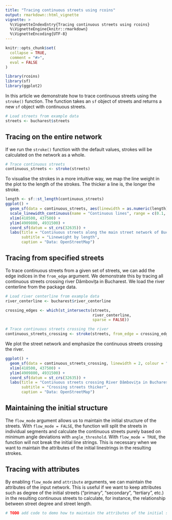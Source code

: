 ```yaml
---
title: "Tracing continuous streets using rcoins"
output: rmarkdown::html_vignette
vignette: >
  %\VignetteIndexEntry{Tracing continuous streets using rcoins}
  %\VignetteEngine{knitr::rmarkdown}
  %\VignetteEncoding{UTF-8}
---
```


```r
knitr::opts_chunk$set(
  collapse = TRUE,
  comment = "#>",
  eval = FALSE
)
```

```r
library(rcoins)
library(sf)
library(ggplot2)
```

In this article we demonstrate how to trace continuous streets using the `stroke()` function. The function takes an `sf` object of streets and returns a new `sf` object with continuous streets.

```r
# Load streets from example data
streets <- bucharest$streets
```

## Tracing on the entire network

If we run the `stroke()` function with the default values, strokes will be calculated on the network as a whole.

```r
# Trace continuous streets
continuous_streets <- stroke(streets)
```

To visualise the strokes in a more intuitive way, we map the line weight in the plot to the length of the strokes. The thicker a line is, the longer the stroke.

```r
length <- sf::st_length(continuous_streets)
ggplot() +
  geom_sf(data = continuous_streets, aes(linewidth = as.numeric(length))) +
  scale_linewidth_continuous(name = "Continuous lines", range = c(0.1, 1.2)) +
  xlim(418500, 437500) +
  ylim(4909800, 4931500) +
  coord_sf(datum = st_crs(32635)) +
  labs(title = "Continuous streets along the main street network of Bucharest",
       subtitle = "Lineweight by length",
       caption = "Data: OpenStreetMap")
```

## Tracing from specified streets

To trace continuous streets from a given set of streets, we can add the edge indices in the `from_edge` argument. We demonstrate this by tracing all continuous streets crossing river Dâmbovița in Bucharest. We load the river centerline from the package data.

```r
# Load river centerline from example data
river_centerline <- bucharest$river_centerline

crossing_edges <- which(st_intersects(streets,
                                      river_centerline,
                                      sparse = FALSE))

# Trace continuous streets crossing the river
continuous_streets_crossing <- stroke(streets, from_edge = crossing_edges)
```

We plot the street network and emphasize the continuous streets crossing the river.

```r
ggplot() +
  geom_sf(data = continuous_streets_crossing, linewidth = 2, colour = "red") +
  xlim(418500, 437500) +
  ylim(4909800, 4931500) +
  coord_sf(datum = st_crs(32635)) +
  labs(title = "Continuous streets crossing River Dâmbovița in Bucharest",
       subtitle = "Crossing streets thicker",
       caption = "Data: OpenStreetMap")
```

## Maintaining the initial structure

The `flow_mode` argument allows us to maintain the initial structure of the streets. With `flow_mode = FALSE`, the function will split the streets in individual segments and calculate the continuous streets purely based on minimum angle deviations with `angle_threshold`. With `flow_mode = TRUE`, the function will not break the initial line strings. This is necessary when we want to maintain the attributes of the initial linestrings in the resulting strokes.

<!-- Question: is there a situation when we want `flow_mode = TRUE` without `attribute_mode = TRUE`? If not, we may want to drop this argument, or at least not present it in the vignette. -->

## Tracing with attributes

By enabling `flow_mode` and `attribute` arguments, we can maintain the attributes of the input network. This is useful if we want to keep attributes such as degree of the initial streets ("primary", "secondary", "tertiary", etc.) in the resulting continuous streets to calculate, for instance, the relationship between street degree and street length.

```r
# TODO add code to demo how to maintain the attributes of the initial streets
```

